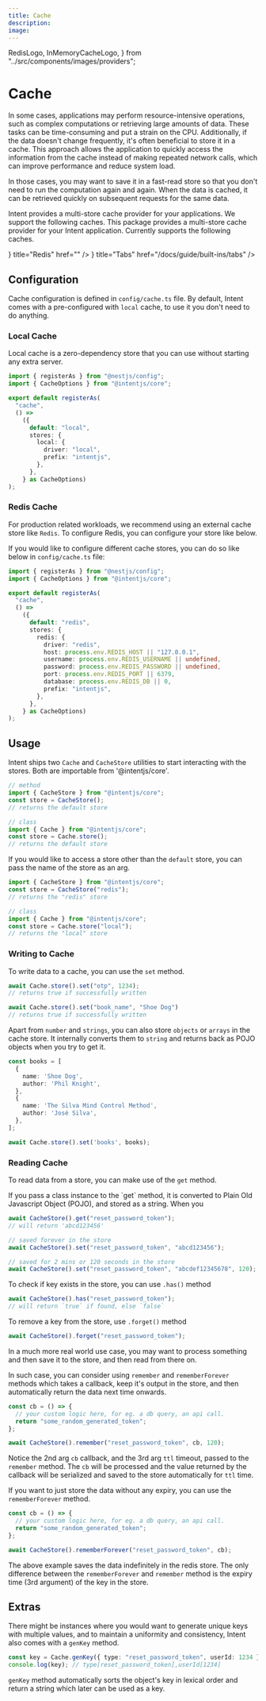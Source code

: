 ```yaml
---
title: Cache
description:
image:
---
```


  RedisLogo,
  InMemoryCacheLogo,
} from "../src/components/images/providers";

# Cache

In some cases, applications may perform resource-intensive operations, such as complex computations or retrieving large amounts of data. These tasks can be time-consuming and put a strain on the CPU. Additionally, if the data doesn't change frequently, it's often beneficial to store it in a cache. This approach allows the application to quickly access the information from the cache instead of making repeated network calls, which can improve performance and reduce system load.

In those cases, you may want to save it in a fast-read store so that you don't need to run the computation again and again. When the data is cached, it can be retrieved quickly on subsequent requests for the same data.

Intent provides a multi-store cache provider for your applications. We support the following caches.
This package provides a multi-store cache provider for your Intent application. Currently supports the following caches.

<Cards>
  <Card icon={<RedisLogo />} title="Redis" href="" />
  <Card
    icon={<InMemoryCacheLogo />}
    title="Tabs"
    href="/docs/guide/built-ins/tabs"
  />
</Cards>

## Configuration

Cache configuration is defined in `config/cache.ts` file. By default, Intent comes with a pre-configured with `local` cache, to use it you don't need to do anything.

### Local Cache

Local cache is a zero-dependency store that you can use without starting any extra server.

```ts
import { registerAs } from "@nestjs/config";
import { CacheOptions } from "@intentjs/core";

export default registerAs(
  "cache",
  () =>
    ({
      default: "local",
      stores: {
        local: {
          driver: "local",
          prefix: "intentjs",
        },
      },
    } as CacheOptions)
);
```

### Redis Cache

For production related workloads, we recommend using an external cache store like `Redis`. To configure Redis, you can configure your store like below.

If you would like to configure different cache stores, you can do so like below in `config/cache.ts` file:

```typescript
import { registerAs } from "@nestjs/config";
import { CacheOptions } from "@intentjs/core";

export default registerAs(
  "cache",
  () =>
    ({
      default: "redis",
      stores: {
        redis: {
          driver: "redis",
          host: process.env.REDIS_HOST || "127.0.0.1",
          username: process.env.REDIS_USERNAME || undefined,
          password: process.env.REDIS_PASSWORD || undefined,
          port: process.env.REDIS_PORT || 6379,
          database: process.env.REDIS_DB || 0,
          prefix: "intentjs",
        },
      },
    } as CacheOptions)
);
```

## Usage

Intent ships two `Cache` and `CacheStore` utilities to start interacting with the stores. Both are importable from '@intentjs/core'.

```typescript
// method
import { CacheStore } from "@intentjs/core";
const store = CacheStore();
// returns the default store

// class
import { Cache } from "@intentjs/core";
const store = Cache.store();
// returns the default store
```

If you would like to access a store other than the `default` store, you can pass the name of the store as an arg.

```ts
import { CacheStore } from "@intentjs/core";
const store = CacheStore("redis");
// returns the "redis" store

// class
import { Cache } from "@intentjs/core";
const store = Cache.store("local");
// returns the "local" store
```

### Writing to Cache

To write data to a cache, you can use the `set` method.

```ts
await Cache.store().set("otp", 1234);
// returns true if successfully written

await Cache.store().set("book_name", "Shoe Dog")
// returns true if successfully written
```

Apart from `number` and `strings`, you can also store `objects` or `arrays` in the cache store. It internally converts them to `string` and returns back as POJO objects when you try to get it.

```ts
const books = [
  {
    name: 'Shoe Dog',
    author: 'Phil Knight',
  },
  {
    name: 'The Silva Mind Control Method',
    author: 'José Silva',
  },
];

await Cache.store().set('books', books);
```

### Reading Cache

To read data from a store, you can make use of the `get` method.

<Callout type="info">
If you pass a class instance to the `get` method, it is converted to Plain Old Javascript Object (POJO), and stored as a string. When you 
</Callout>

```typescript
await CacheStore().get("reset_password_token");
// will return 'abcd123456'
```


```typescript
// saved forever in the store
await CacheStore().set("reset_password_token", "abcd123456");

// saved for 2 mins or 120 seconds in the store
await CacheStore().set("reset_password_token", "abcdef12345678", 120);
```


To check if key exists in the store, you can use `.has()` method

```typescript
await CacheStore().has("reset_password_token");
// will return `true` if found, else `false`
```

To remove a key from the store, use `.forget()` method

```typescript
await CacheStore().forget("reset_password_token");
```

In a much more real world use case, you may want to process something and then save it to the store, and then read from there on.

In such case, you can consider using `remember` and `rememberForever` methods which takes a callback, keep it's output in the store, and then automatically return the data next time onwards.

```ts
const cb = () => {
  // your custom logic here, for eg. a db query, an api call.
  return "some_random_generated_token";
};

await CacheStore().remember("reset_password_token", cb, 120);
```

Notice the 2nd arg `cb` callback, and the 3rd arg `ttl` timeout, passed to the `remember` method. The `cb` will be processed and the value returned by the callback will be serialized and saved to the store automatically for `ttl` time.

If you want to just store the data without any expiry, you can use the `rememberForever` method.

```ts
const cb = () => {
  // your custom logic here, for eg. a db query, an api call.
  return "some_random_generated_token";
};

await CacheStore().rememberForever("reset_password_token", cb);
```

The above example saves the data indefinitely in the redis store. The only difference between the `rememberForever` and `remember` method is the expiry time (3rd argument) of the key in the store.

## Extras

There might be instances where you would want to generate unique keys with multiple values, and to maintain a uniformity and consistency, Intent also comes with a `genKey` method.

```typescript
const key = Cache.genKey({ type: "reset_password_token", userId: 1234 });
console.log(key); // type[reset_password_token],userId[1234]
```

`genKey` method automatically sorts the object's key in lexical order and return a string which later can be used as a key.
